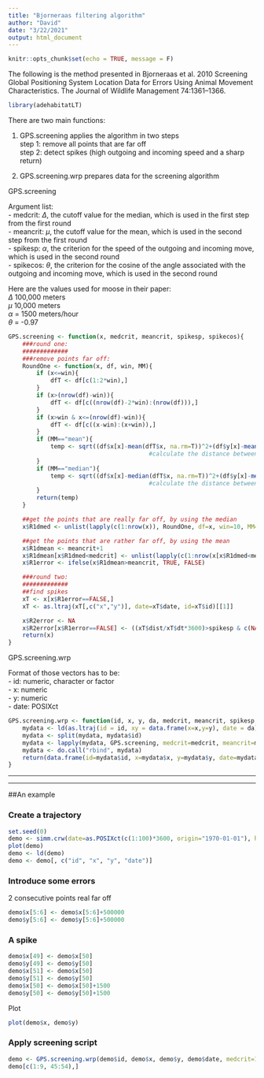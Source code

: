 ```yaml
---
title: "Bjorneraas filtering algorithm"
author: "David"
date: "3/22/2021"
output: html_document
---
```


```r
knitr::opts_chunk$set(echo = TRUE, message = F)
```

The following is the method presented in Bjorneraas et al. 2010 Screening Global Positioning System Location Data for Errors Using Animal Movement Characteristics. The Journal of Wildlife Management 74:1361–1366.

```r
library(adehabitatLT)
```

There are two main functions:

1) GPS.screening applies the algorithm in two steps  
  step 1: remove all points that are far off  
  step 2: detect spikes (high outgoing and incoming speed and a sharp return)  


2) GPS.screening.wrp prepares data for the screening algorithm 

GPS.screening  

Argument list:  
- medcrit: $\Delta$, the cutoff value for the median, which is used in the first step from the first round  
- meancrit: $\mu$, the cutoff value for the mean, which is used in the second step from the first round  
- spikesp: $\alpha$, the criterion for the speed of the outgoing and incoming move, which is used in the second round  
- spikecos: $\theta$, the criterion for the cosine of the angle associated with the outgoing and incoming move, which is used in the second round    

Here are the values used for moose in their paper:  
 $\Delta$ 100,000 meters  
 $\mu$ 10,000 meters  
 $\alpha$ = 1500 meters/hour  
 $\theta$ = -0.97  
 
```r

GPS.screening <- function(x, medcrit, meancrit, spikesp, spikecos){
    ###round one:
    #############
    ###remove points far off:
    RoundOne <- function(x, df, win, MM){
        if (x<=win){
            dfT <- df[c(1:2*win),]
        }
        if (x>(nrow(df)-win)){
            dfT <- df[c((nrow(df)-2*win):(nrow(df))),]
        }
        if (x>win & x<=(nrow(df)-win)){
            dfT <- df[c((x-win):(x+win)),]
        }
        if (MM=="mean"){
            temp <- sqrt((df$x[x]-mean(dfT$x, na.rm=T))^2+(df$y[x]-mean(dfT$y, na.rm=T))^2)
                                        #calculate the distance between the mean and the focal point
        }
        if (MM=="median"){
            temp <- sqrt((df$x[x]-median(dfT$x, na.rm=T))^2+(df$y[x]-median(dfT$y, na.rm=T))^2)
                                        #calculate the distance between the median and the focal point
        }
        return(temp)
    }

    ##get the points that are really far off, by using the median
    x$R1dmed <- unlist(lapply(c(1:nrow(x)), RoundOne, df=x, win=10, MM="median"))

    ##get the points that are rather far off, by using the mean
    x$R1dmean <- meancrit+1
    x$R1dmean[x$R1dmed<medcrit] <- unlist(lapply(c(1:nrow(x[x$R1dmed<medcrit,])),  RoundOne, df=x[x$R1dmed<medcrit,], win=10, MM="mean"))
    x$R1error <- ifelse(x$R1dmean>meancrit, TRUE, FALSE)

    ###round two:
    #############
    ##find spikes
    xT <- x[x$R1error==FALSE,]
    xT <- as.ltraj(xT[,c("x","y")], date=xT$date, id=xT$id)[[1]]

    x$R2error <- NA
    x$R2error[x$R1error==FALSE] <- ((xT$dist/xT$dt*3600)>spikesp & c(NA, (xT$dist/xT$dt*3600)[-nrow(xT)])>spikesp & cos(xT$rel.angle)<(spikecos))
    return(x)
}

```

  
GPS.screening.wrp

Format of those vectors has to be:  
- id: numeric, character or factor  
- x: numeric  
-	y: numeric  
-	date: POSIXct  


```r
GPS.screening.wrp <- function(id, x, y, da, medcrit, meancrit, spikesp, spikecos){
    mydata <- ld(as.ltraj(id = id, xy = data.frame(x=x,y=y), date = da))
    mydata <- split(mydata, mydata$id)
    mydata <- lapply(mydata, GPS.screening, medcrit=medcrit, meancrit=meancrit, spikesp=spikesp, spikecos=spikecos)
    mydata <- do.call("rbind", mydata)
    return(data.frame(id=mydata$id, x=mydata$x, y=mydata$y, date=mydata$date, R1dmed=mydata$R1dmed, R1dmean=mydata$R1dmean, R1error=mydata$R1error, R2error=mydata$R2error))
}

```

***
***
##An example

### Create a trajectory
```r
set.seed(0)
demo <- simm.crw(date=as.POSIXct(c(1:100)*3600, origin="1970-01-01"), h=10, r=0.2, id="bob")
plot(demo)
demo <- ld(demo)
demo <- demo[, c("id", "x", "y", "date")]
```

### Introduce some errors
2 consecutive points real far off
```r
demo$x[5:6] <- demo$x[5:6]+500000
demo$y[5:6] <- demo$y[5:6]+500000
```



### A spike
```r
demo$x[49] <- demo$x[50]
demo$y[49] <- demo$y[50]
demo$x[51] <- demo$x[50]
demo$y[51] <- demo$y[50]
demo$x[50] <- demo$x[50]+1500
demo$y[50] <- demo$y[50]+1500
```

Plot
```r
plot(demo$x, demo$y)
```


### Apply screening script
```r
demo <- GPS.screening.wrp(demo$id, demo$x, demo$y, demo$date, medcrit=100000, meancrit=10000, spikesp=1500, spikecos=(-0.97))
demo[c(1:9, 45:54),]
```








